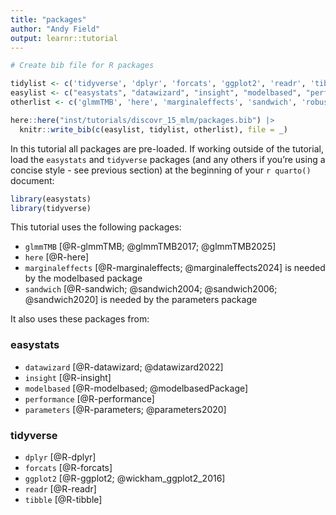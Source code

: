 ```yaml
---
title: "packages"
author: "Andy Field"
output: learnr::tutorial
---
```



```r
# Create bib file for R packages

tidylist <- c('tidyverse', 'dplyr', 'forcats', 'ggplot2', 'readr', 'tibble')
easylist <- c("easystats", "datawizard", "insight", "modelbased", "performance", "parameters")
otherlist <- c('glmmTMB', 'here', 'marginaleffects', 'sandwich', 'robustlmm')

here::here("inst/tutorials/discovr_15_mlm/packages.bib") |>
  knitr::write_bib(c(easylist, tidylist, otherlist), file = _)
```

In this tutorial all packages are pre-loaded. If working outside of the tutorial, load the `easystats` and `tidyverse` packages (and any others if you're using a concise style - see previous section) at the beginning of your `r quarto()` document:

```r
library(easystats)
library(tidyverse)
```

This tutorial uses the following packages:

- `glmmTMB` [@R-glmmTMB; @glmmTMB2017; @glmmTMB2025]
- `here` [@R-here]
- `marginaleffects` [@R-marginaleffects; @marginaleffects2024] is needed by the [modelbased]{.pkg} package
- `sandwich` [@R-sandwich; @sandwich2004; @sandwich2006; @sandwich2020] is needed by the [parameters]{.pkg} package

It also uses these packages from:

### easystats

- `datawizard` [@R-datawizard; @datawizard2022]
- `insight` [@R-insight]
- `modelbased` [@R-modelbased; @modelbasedPackage]
- `performance` [@R-performance]
- `parameters` [@R-parameters; @parameters2020]
 
### tidyverse 
 
- `dplyr` [@R-dplyr]
- `forcats` [@R-forcats]
- `ggplot2` [@R-ggplot2; @wickham_ggplot2_2016]
- `readr` [@R-readr]
- `tibble` [@R-tibble]

